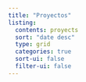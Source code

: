 ```yaml
---
title: "Proyectos"
listing:
  contents: proyects
  sort: "date desc"
  type: grid
  categories: true
  sort-ui: false
  filter-ui: false
---
```

